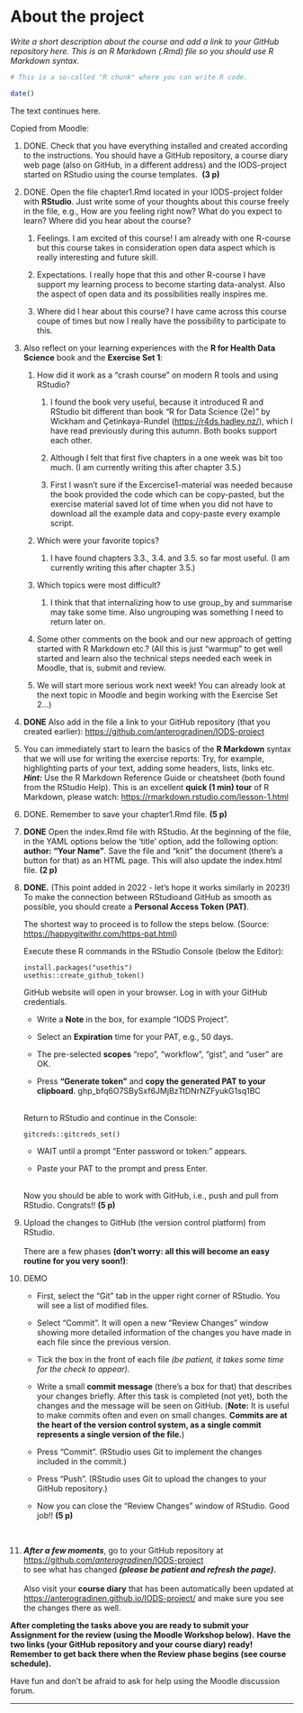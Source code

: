 # About the project

*Write a short description about the course and add a link to your GitHub repository here. This is an R Markdown (.Rmd) file so you should use R Markdown syntax.*

```r
# This is a so-called "R chunk" where you can write R code.

date()

```

The text continues here.

Copied from Moodle:

1.  DONE. Check that you have everything installed and created according to the instructions. You should have a GitHub repository, a course diary web page (also on GitHub, in a different address) and the IODS-project started on RStudio using the course templates.  **(3 p)\
    **

2.  DONE. Open the file chapter1.Rmd located in your IODS-project folder with **RStudio**. Just write some of your thoughts about this course freely in the file, e.g., How are you feeling right now? What do you expect to learn? Where did you hear about the course?

    1.  Feelings. I am excited of this course! I am already with one R-course but this course takes in consideration open data aspect which is really interesting and future skill.

    2.  Expectations. I really hope that this and other R-course I have support my learning process to become starting data-analyst. Also the aspect of open data and its possibilities really inspires me.

    3.  Where did I hear about this course? I have came across this course coupe of times but now I really have the possibility to participate to this.

3.  Also reflect on your learning experiences with the **R for Health Data Science** book and the **Exercise Set 1**:

    1.  How did it work as a "crash course" on modern R tools and using RStudio?

        1.  I found the book very useful, because it introduced R and RStudio bit different than book "R for Data Science (2e)" by Wickham and Çetinkaya-Rundel ([https://r4ds.hadley.nz/](https://r4ds.hadley.nz/data-transform#columns)), which I have read previously during this autumn. Both books support each other.

        2.  Although I felt that first five chapters in a one week was bit too much. (I am currently writing this after chapter 3.5.)

        3.  First I wasn't sure if the Excercise1-material was needed because the book provided the code which can be copy-pasted, but the exercise material saved lot of time when you did not have to download all the example data and copy-paste every example script.

    2.  Which were your favorite topics?

        1.  I have found chapters 3.3., 3.4. and 3.5. so far most useful. (I am currently writing this after chapter 3.5.)

    3.  Which topics were most difficult?

        1.  I think that that internalizing how to use group_by and summarise may take some time. Also ungrouping was something I need to return later on.

    4.  Some other comments on the book and our new approach of getting started with R Markdown etc.? (All this is just "warmup" to get well started and learn also the technical steps needed each week in Moodle, that is, submit and review.

    5.  We will start more serious work next week! You can already look at the next topic in Moodle and begin working with the Exercise Set 2\...)

4.  **DONE** Also add in the file a link to your GitHub repository (that you created earlier): <https://github.com/anterogradinen/IODS-project>

5.  You can immediately start to learn the basics of the **R Markdown** syntax that we will use for writing the exercise reports: Try, for example, highlighting parts of your text, adding some headers, lists, links etc. ***Hint:*** Use the R Markdown Reference Guide or cheatsheet (both found from the RStudio Help). This is an excellent **quick (1 min) tour** of R Markdown, please watch: <https://rmarkdown.rstudio.com/lesson-1.html>

6.  DONE. Remember to save your chapter1.Rmd file. **(5 p)**

7.  **DONE** Open the index.Rmd file with RStudio. At the beginning of the file, in the YAML options below the 'title' option, add the following option: **author: "Your Name"**. Save the file and "knit" the document (there's a button for that) as an HTML page. This will also update the index.html file. **(2 p)**

8.  **DONE.** (This point added in 2022 - let's hope it works similarly in 2023!)\
    To make the connection between RStudioand GitHub as smooth as possible, you should create a **Personal Access Token (PAT)**.\

    The shortest way to proceed is to follow the steps below. (Source: <https://happygitwithr.com/https-pat.html>)

    Execute these R commands in the RStudio Console (below the Editor):\

        install.packages("usethis")
        usethis::create_github_token()

    GitHub website will open in your browser. Log in with your GitHub credentials.\

    -   Write a **Note** in the box, for example "IODS Project".

    -   Select an **Expiration** time for your PAT, e.g., 50 days.

    -   The pre-selected **scopes** "repo", "workflow", "gist", and "user" are OK.

    -   Press **"Generate token"** and **copy the generated PAT to your clipboard**. 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

    \
    Return to RStudio and continue in the Console:\

        gitcreds::gitcreds_set()

    -   WAIT until a prompt "Enter password or token:" appears.

    -   Paste your PAT to the prompt and press Enter.\
        \

    Now you should be able to work with GitHub, i.e., push and pull from RStudio. Congrats!! **(5 p)**

9.  Upload the changes to GitHub (the version control platform) from RStudio.\
    \
    There are a few phases **(don't worry: all this will become an easy routine for you very soon!)**:\

10. DEMO

    -   First, select the "Git" tab in the upper right corner of RStudio. You will see a list of modified files.

    -   Select "Commit". It will open a new "Review Changes" window showing more detailed information of the changes you have made in each file since the previous version.

    -   Tick the box in the front of each file *(be patient, it takes some time for the check to appear).*

    -   Write a small **commit message** (there's a box for that) that describes your changes briefly. After this task is completed (not yet), both the changes and the message will be seen on GitHub. (**Note:** It is useful to make commits often and even on small changes. **Commits are at the heart of the version control system, as a single commit represents a single version of the file.**)

    -   Press "Commit". (RStudio uses Git to implement the changes included in the commit.)

    -   Press "Push". (RStudio uses Git to upload the changes to your GitHub repository.)

    -   Now you can close the "Review Changes" window of RStudio. Good job!! **(5 p)**\

    \

11. ***After a few moments***, go to your GitHub repository at\
    [https://github.com/*anterogradinen*/IODS-project](https://github.com/anterogradinen/IODS-project)\
    to see what has changed ***(please be patient and refresh the page)*****.**\
    \
    Also visit your **course diary** that has been automatically been updated at\
    <https://anterogradinen.github.io/IODS-project/> and make sure you see the changes there as well.

**After completing the tasks above you are ready to submit your Assignment for the review (using the Moodle Workshop below).** **Have the two links (your GitHub repository and your course diary) ready! Remember to get back there when the Review phase begins (see course schedule).**\

Have fun and don't be afraid to ask for help using the Moodle discussion forum.

------------------------------------------------------------------------
